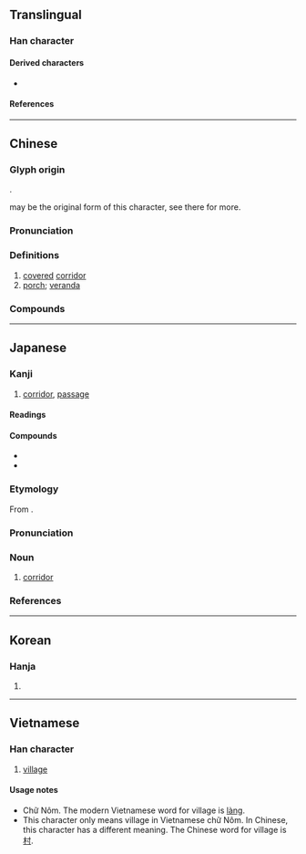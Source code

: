 {{character info}}
{{character info|0xF928}}
{{character info|0x2F88E}}
==Translingual==

===Han character===
{{Han char|rn=53|rad=广|as=09|sn=12|four=00227|canj=IIIL|ids=⿸广郎(GHTJ),⿸广郞(KV)}}

====Derived characters====
* {{l|mul|[[𭏱]]}}

====References====
{{Han ref|kx=0349.130|dkj=09437|dj=0660.010|hdz=20890.030|uh=5ECA}}
{{Han ref|uh=F928}}
{{Han ref|uh=2F88E}}

----

==Chinese==
{{zh-forms}}

===Glyph origin===
{{Han etym}}
{{Han compound|广|郎|ls=psc|c1=s|c2=p}}.

{{zh-l|*良}} may be the original form of this character, see there for more.

===Pronunciation===
{{zh-pron
|m=láng
|c=long4
|c-t=long3
|mn=lông
|mn-t=lang5
|mc=y
|oc=y
|cat=n
}}

===Definitions===
{{zh-hanzi}}

# [[cover]]ed [[corridor]]
# [[porch]]; [[veranda]]

===Compounds===
{{zh-der|屧廊|廊子|廊廟|廊廟器|廊廟宰|廊廟材|廊廡|廊簷|廊腰|廊院|廟廊之彥|抄手遊廊|拱廊|柱廊|步廊|河西走廊|波蘭走廊|畫廊|空中走廊|穿廊|藝廊|走廊|超手遊廊|迴廊|遊廊|遼西走廊|酒廊|長廊|響屧廊|髮廊|廊道|檐廊}}

----

==Japanese==
{{ja-kanji forms-IVS
|code=F928
|vs1=01
|vs2=04
|col-vs1=aj
|col-vs2=hdmj
|pic-kyu=Uf928.svg
|ref={{R:Kanjipedia|0007361500}}
}}

===Kanji===
{{ja-kanji|grade=c|kyu=&#63784;|rs=广09}}

# [[corridor]], [[passage]]

====Readings====
{{ja-readings
|goon=ろう<らう
|kanon=ろう<らう
|kun=わたどの-
}}

====Compounds====
* {{ja-r|画%廊|が%ろう|[[gallery]]}}
* {{ja-r|歩%廊|ほ%ろう|[[corridor]]; [[platform]]}}

===Etymology===
{{ja-kanjitab|ろう|yomi=o}}
From {{der|ja|ltc|-|sort=ろう}} {{ltc-l|廊|side-gallery}}.

===Pronunciation===
{{ja-pron|yomi=o|ろう|acc=1|acc_ref=DJR,NHK}}

===Noun===
{{ja-noun|ろう}}

# [[corridor]]

===References===
<references/>

----

==Korean==

===Hanja===
{{ko-hanja/new|복도|랑||낭}}

# {{rfdef|ko|sort=广09}}

----

==Vietnamese==

===Han character===
{{vi-readings|reading=lang, láng, làng, sang|rs=广09}}

# [[village]]

====Usage notes====
* Chữ Nôm. The modern Vietnamese word for village is [[làng]].
* This character only means village in Vietnamese chữ Nôm. In Chinese, this character has a different meaning. The Chinese word for village is [[村]].